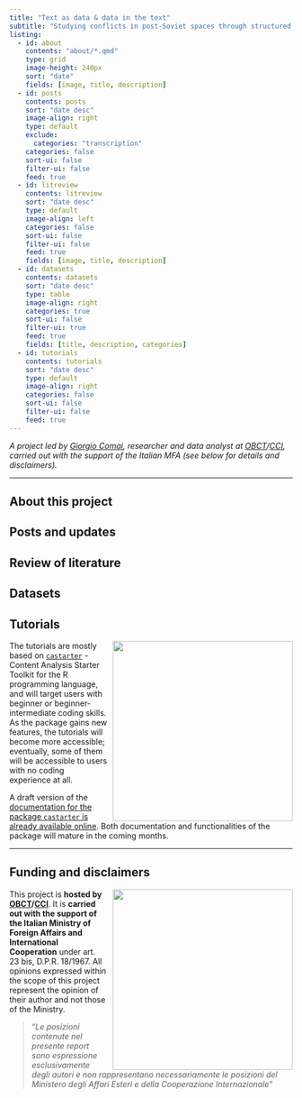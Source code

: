 ```yaml
---
title: "Text as data & data in the text"
subtitle: "Studying conflicts in post-Soviet spaces through structured analysis of textual contents available on-line"
listing: 
  - id: about
    contents: "about/*.qmd"
    type: grid
    image-height: 240px
    sort: "date"
    fields: [image, title, description]
  - id: posts
    contents: posts
    sort: "date desc"
    image-align: right
    type: default
    exclude:
      categories: "transcription"
    categories: false
    sort-ui: false
    filter-ui: false
    feed: true
  - id: litreview
    contents: litreview
    sort: "date desc"
    type: default
    image-align: left
    categories: false
    sort-ui: false
    filter-ui: false
    feed: true
    fields: [image, title, description]
  - id: datasets
    contents: datasets
    sort: "date desc"
    type: table
    image-align: right
    categories: true
    sort-ui: false
    filter-ui: true
    feed: true  
    fields: [title, description, categories]
  - id: tutorials
    contents: tutorials
    sort: "date desc"
    type: default
    image-align: right
    categories: false
    sort-ui: false
    filter-ui: false
    feed: true
---
```


*A project led by [Giorgio Comai](https://giorgiocomai.eu/), researcher and data analyst at [OBCT](https://www.balcanicaucaso.org/)/[CCI](https://www.cci.tn.it/), carried out with the support of the Italian MFA (see below for details and disclaimers).*

<hr />

## About this project

::: {#about}
:::

## Posts and updates

::: {#posts}
:::

## Review of literature

::: {#litreview}
:::

## Datasets

::: {#datasets}
:::

## Tutorials

[![](img/castarter_logo.webp){style="float:right; margin-left: 10px;" fig-align="left" width="320"}](https://github.com/giocomai/castarter)The tutorials are mostly based on [`castarter`](https://github.com/giocomai/castarter) - Content Analysis Starter Toolkit for the R programming language, and will target users with beginner or beginner-intermediate coding skills. As the package gains new features, the tutorials will become more accessible; eventually, some of them will be accessible to users with no coding experience at all.

A draft version of the [documentation for the package `castarter` is already available online](http://castarter.tadadit.xyz/). Both documentation and functionalities of the package will mature in the coming months.

<hr />

::: {#tutorials}
:::

## Funding and disclaimers

![](img/giocomai_highlighting_just_a_few_words_in_a_book_with_TEXT_and__8511f200-3b9c-4454-8b4b-e467e8f8e861.webp){style="float:right; margin-left: 10px;" fig-align="left" width="320"}

This project is **hosted by [OBCT](https://www.balcanicaucaso.org/)/[CCI](https://www.cci.tn.it/)**. It is **carried out with the support of the Italian Ministry of Foreign Affairs and International Cooperation** under art. 23 bis, D.P.R. 18/1967. All opinions expressed within the scope of this project represent the opinion of their author and not those of the Ministry.

> "*Le posizioni contenute nel presente report sono espressione esclusivamente degli autori e non rappresentano necessariamente le posizioni del Ministero degli Affari Esteri e della Cooperazione Internazionale"*
